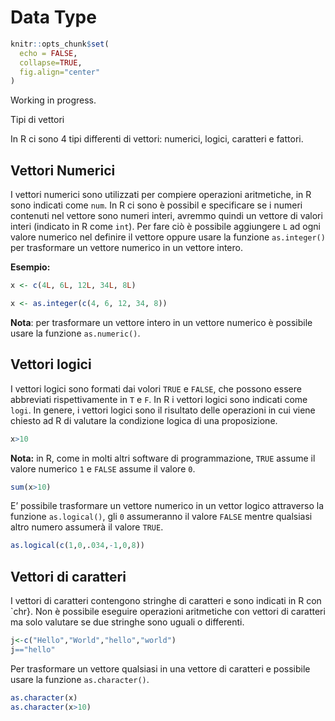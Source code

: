 # Data Type {#data-type}
```r
knitr::opts_chunk$set(
  echo = FALSE,
  collapse=TRUE,
  fig.align="center"
)
```

Working in progress.

Tipi di vettori

In R ci sono 4 tipi differenti di vettori: numerici, logici, caratteri e fattori.

## Vettori Numerici

I vettori numerici sono utilizzati per compiere operazioni aritmetiche, in R sono indicati come `num`. In R ci sono è possibil e specificare se i numeri contenuti nel vettore sono numeri interi, avremmo quindi un vettore di valori interi (indicato in R come `int`). Per fare ciò è possibile aggiungere `L` ad ogni valore numerico nel definire il vettore oppure usare la funzione `as.integer()` per trasformare un vettore numerico in un vettore intero.

**Esempio:**

```r
x <- c(4L, 6L, 12L, 34L, 8L)

x <- as.integer(c(4, 6, 12, 34, 8))
```

**Nota**: per trasformare un vettore intero in un vettore numerico è possibile usare la funzione `as.numeric()`.

## Vettori logici

I vettori logici sono formati dai volori `TRUE` e `FALSE`, che possono essere  abbreviati rispettivamente in `T` e `F`. In R i vettori logici sono indicati come `logi`. In genere, i vettori logici sono il risultato delle operazioni in cui viene chiesto ad R di valutare la condizione logica di una proposizione.
```r
x>10
```

**Nota:** in R, come in molti altri software di programmazione, `TRUE` assume il valore numerico `1` e `FALSE` assume il valore `0`. 
```r
sum(x>10)
```
E' possibile trasformare un vettore numerico in un vettor logico attraverso la funzione `as.logical()`, gli `0` assumeranno il valore `FALSE` mentre qualsiasi altro numero assumerà il valore `TRUE`.
```r
as.logical(c(1,0,.034,-1,0,8))
```

## Vettori di caratteri

I vettori di caratteri contengono stringhe di caratteri e sono indicati in R con `chr}. Non è possibile eseguire operazioni aritmetiche con vettori di caratteri ma solo valutare se due stringhe sono uguali o differenti.

```r
j<-c("Hello","World","hello","world")
j=="hello"
```
Per trasformare un vettore qualsiasi in una vettore di caratteri e possibile usare la funzione `as.character()`.
```r
as.character(x)
as.character(x>10)
```

